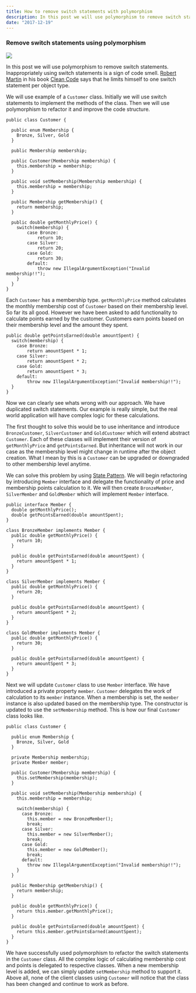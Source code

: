 ```yaml
---
title: How to remove switch statements with polymorphism
description: In this post we will use polymorphism to remove switch statements. Inappropriately using switch statements is a sign of code smell. 
date: "2017-12-19"
---
```


### Remove switch statements using polymorphism

![](https://cdn-images-1.medium.com/max/800/0*QJGgCcckQ8BcHpsZ.)

In this post we will use polymorphism to remove switch statements. Inappropriately using switch statements is a sign of code smell. [Robert Martin](https://en.wikipedia.org/wiki/Robert_C._Martin) in his book [Clean Code](https://www.amazon.com/Clean-Code-Handbook-Software-Craftsmanship/dp/0132350882) says that he limits himself to one switch statement per object type.

We will use example of a `Customer` class. Initially we will use switch statements to implement the methods of the class. Then we will use polymorphism to refactor it and improve the code structure.

```markup--code markup--pre-code
public class Customer {

  public enum Membership {
  	Bronze, Silver, Gold
  }

  public Membership membership;

  public Customer(Membership membership) {
  	this.membership = membership;
  }

  public void setMembership(Membership membership) {
    this.membership = membership;
  }

  public Membership getMembership() {
    return membership;
  }

  public double getMonthlyPrice() {
    switch(membership) {
    	case Bronze:
      		return 10;
      	case Silver:
      		return 20;
      	case Gold:
      		return 30;
      	default:
      		throw new IllegalArgumentException("Invalid membership!!");
    }
  }
}
```

Each `Customer` has a membership type. `getMonthlyPrice` method calculates the monthly membership cost of `Customer` based on their membership level. So far its all good. However we have been asked to add functionality to calculate points earned by the customer. Customers earn points based on their membership level and the amount they spent.

```markup--code markup--pre-code
public double getPointsEarned(double amountSpent) {
  switch(membership) {
    case Bronze:
    	return amountSpent * 1;
    case Silver:
    	return amountSpent * 2;
    case Gold:
    	return amountSpent * 3;
    default:
    	throw new IllegalArgumentException("Invalid membership!!");
  }
}
```

Now we can clearly see whats wrong with our approach. We have duplicated switch statements. Our example is really simple, but the real world application will have complex logic for these calculations.

The first thought to solve this would be to use inheritance and introduce `BronzeCustomer`, `SilverCustomer` and `GoldCustomer` which will extend abstract `Customer`. Each of these classes will implement their version of `getMonthlyPrice` and `getPointsEarned`. But inheritance will not work in our case as the membership level might change in runtime after the object creation. What I mean by this is a `Customer` can be upgraded or downgraded to other membership level anytime.

We can solve this problem by using [State Pattern](https://en.wikipedia.org/wiki/State_pattern). We will begin refactoring by introducing `Member` interface and delegate the functionality of price and membership points calculation to it. We will then create `BronzeMember`, `SilverMember` and `GoldMember` which will implement `Member` interface.

```markup--code markup--pre-code
public interface Member {
  double getMonthlyPrice();
  double getPointsEarned(double amountSpent);
}

class BronzeMember implements Member {
  public double getMonthlyPrice() {
    return 10;
  }

  public double getPointsEarned(double amountSpent) {
    return amountSpent * 1;
  }
}

class SilverMember implements Member {
  public double getMonthlyPrice() {
    return 20;
  }

  public double getPointsEarned(double amountSpent) {
    return amountSpent * 2;
  }
}

class GoldMember implements Member {
  public double getMonthlyPrice() {
    return 30;
  }

  public double getPointsEarned(double amountSpent) {
    return amountSpent * 3;
  }
}
```

Next we will update `Customer` class to use `Member` interface. We have introduced a private property `member`. `Customer` delegates the work of calculation to its `member` instance. When a membership is set, the `member` instance is also updated based on the membership type. The constructor is updated to use the `setMembership` method. This is how our final `Customer` class looks like.

```markup--code markup--pre-code
public class Customer {

  public enum Membership {
  	Bronze, Silver, Gold
  }

  private Membership membership;
  private Member member;

  public Customer(Membership membership) {
  	this.setMembership(membership);
  }

  public void setMembership(Membership membership) {
    this.membership = membership;

    switch(membership) {
      case Bronze:
      	this.member = new BronzeMember();
      	break;
      case Silver:
      	this.member = new SilverMember();
      	break;
      case Gold:
      	this.member = new GoldMember();
      	break;
      default:
      	throw new IllegalArgumentException("Invalid membership!!");
    }
  }

  public Membership getMembership() {
    return membership;
  }

  public double getMonthlyPrice() {
    return this.member.getMonthlyPrice();
  }

  public double getPointsEarned(double amountSpent) {
  	return this.member.getPointsEarned(amountSpent);
  }
}
```

We have successfully used polymorphism to refactor the switch statements in the `Customer` class. All the complex logic of calculating membership cost and points is delegated to respective classes. When a new membership level is added, we can simply update `setMembership` method to support it. Above all, none of the client classes using `Customer` will notice that the class has been changed and continue to work as before.
